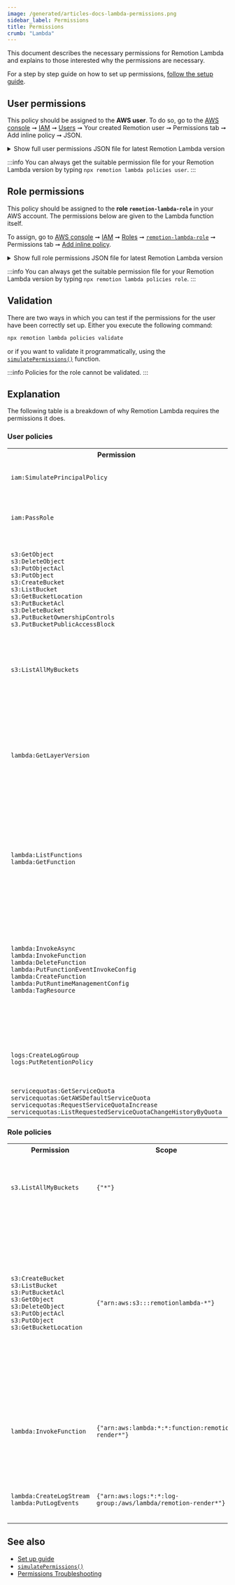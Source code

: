 ```yaml
---
image: /generated/articles-docs-lambda-permissions.png
sidebar_label: Permissions
title: Permissions
crumb: "Lambda"
---
```



This document describes the necessary permissions for Remotion Lambda and explains to those interested why the permissions are necessary.

For a step by step guide on how to set up permissions, [follow the setup guide](/docs/lambda/setup).

## User permissions

This policy should be assigned to the **AWS user**. To do so, go to the [AWS console](https://console.aws.amazon.com/console/home) ➞ [IAM](https://console.aws.amazon.com/iam/home) ➞ [Users](https://console.aws.amazon.com/iamv2/home#/users) ➞ Your created Remotion user ➞ Permissions tab ➞ Add inline policy ➞ JSON.

<details>
<summary>Show full user permissions JSON file for latest Remotion Lambda version
</summary>
<UserPolicy />
</details>

:::info
You can always get the suitable permission file for your Remotion Lambda version by typing `npx remotion lambda policies user`.
:::

## Role permissions

This policy should be assigned to the **role `remotion-lambda-role`** in your AWS account. The permissions below are given to the Lambda function itself.

To assign, go to [AWS console](https://console.aws.amazon.com/console/home) ➞ [IAM](https://console.aws.amazon.com/iam/home) ➞ [Roles](https://console.aws.amazon.com/iamv2/home#/roles) ➞ [`remotion-lambda-role`](https://console.aws.amazon.com/iam/home#/roles/remotion-lambda-role) ➞ Permissions tab ➞ [Add inline policy](https://console.aws.amazon.com/iam/home#/roles/remotion-lambda-role$createPolicy?step=edit).

<details>
<summary>Show full role permissions JSON file for latest Remotion Lambda version
  </summary>
  <RolePolicy />
</details>

:::info
You can always get the suitable permission file for your Remotion Lambda version by typing `npx remotion lambda policies role`.
:::

## Validation

There are two ways in which you can test if the permissions for the user have been correctly set up. Either you execute the following command:

```bash
npx remotion lambda policies validate
```

or if you want to validate it programmatically, using the [`simulatePermissions()`](/docs/lambda/simulatepermissions) function.

:::info
Policies for the role cannot be validated.
:::

## Explanation

The following table is a breakdown of why Remotion Lambda requires the permissions it does.

### User policies

<table>
  <tr>
    <th>
      Permission
    </th>
    <th>
      Scope
    </th>
    <th>
      Reason
    </th>
  </tr>
  <tr>
    <td>
      <code>iam:SimulatePrincipalPolicy</code>
    </td>
    <td><code>*</code></td>
    <td>
      Allows for <code>npx remotion lambda permissions validate</code>.
    </td>
  </tr>
  <tr>
    <td>
      <code>iam:PassRole</code>
    </td>
    <td><code>arn:aws:iam::*:role/remotion-lambda-role</code></td>
    <td>
    Allows the Lambda function to assume a role with sufficient permissions.
    </td>
  </tr>
  <tr>
    <td>
      <code>s3:GetObject</code> <br />
      <code>s3:DeleteObject</code> <br />
      <code>s3:PutObjectAcl</code> <br />
      <code>s3:PutObject</code> <br />
      <code>s3:CreateBucket</code> <br/>
      <code>s3:ListBucket</code> <br />
      <code>s3:GetBucketLocation</code> <br />
      <code>s3:PutBucketAcl</code> <br />
      <code>s3:DeleteBucket</code> <br />
      <code>s3.PutBucketOwnershipControls</code> <br />
      <code>s3.PutBucketPublicAccessBlock</code> <br />
    </td>
    <td>
      <code>{'arn:aws:s3:::remotionlambda-*'}</code>
    </td>
    <td>
      Allows to create and delete buckets and objects in your account, make objects public and configure them as websites. Only buckets that start with <code>remotionlambda-</code> can be accessed. 
    </td>
  </tr>
  <tr>
    <td>
      <code>s3:ListAllMyBuckets</code>
    </td>
    <td>
      <code>{'arn:aws:s3:::*'}</code>
    </td>
    <td>
      Allows listing the names of all buckets in your account, in order to detect an already existing Remotion bucket.
    </td>
  </tr>

  <tr>
    <td>
      <code>lambda:GetLayerVersion</code>
    </td>
    <td>
      <code>{"arn:aws:lambda:*:678892195805:layer:remotion-binaries-*"}</code>
    </td>
    <td>
    Allows to read Chromium and FFMPEG binaries. These binaries are hosted in an account hosted by Remotion specifically dedicated to hosting those layers in all supported regions.
    </td>
  </tr>
  <tr>
    <td>
      <code>lambda:ListFunctions</code> <br/>
      <code>lambda:GetFunction</code> <br/>
    </td>
    <td>
      <code>{"*"}</code>
    </td>
    <td>
    Allows to read the functions in your AWS account in order to find the correct function to invoke. The loose <code>*</code> permission is because AWS doesn't allow this permission to be tightened.
    </td>
  </tr>
  <tr>
    <td>
      <code>lambda:InvokeAsync</code> <br/>
      <code>lambda:InvokeFunction</code> <br/>
      <code>lambda:DeleteFunction</code> <br/>
      <code>lambda:PutFunctionEventInvokeConfig</code> <br/>
      <code>lambda:CreateFunction</code> <br/>
      <code>lambda:PutRuntimeManagementConfig</code> <br/>
      <code>lambda:TagResource</code> <br/>
    </td>
    <td>
      <code>{"arn:aws:lambda:*:*:function:remotion-render-*"}</code>
    </td>
    <td>
    Allows to create, delete, invoke and configure functions (such as disabling automatic retries). Used by the CLI and the Node.JS APIS to set up, execute and teardown the infrastructure. <code>lambda:TagResource</code> will optionally tag the functions 
    </td>
  </tr>
  <tr>
    <td>
      <code>logs:CreateLogGroup</code> <br/>
      <code>logs:PutRetentionPolicy</code>
    </td>
    <td>
      <code>{"arn:aws:logs:*:*:log-group:/aws/lambda/remotion-render-*"}</code>
    </td>
    <td>
    Allows to create CloudWatch group, so logs can be saved in there later. Simplifies debugging.
    </td>
  </tr>
  <tr>
    <td>
      <code>servicequotas:GetServiceQuota</code> <br/>
      <code>servicequotas:GetAWSDefaultServiceQuota</code> <br/>
      <code>servicequotas:RequestServiceQuotaIncrease</code> <br/>
      <code style={{wordBreak: 'break-all'}}>servicequotas:ListRequestedServiceQuotaChangeHistoryByQuota</code> <br/>
    </td>
    <td>
      <code>{"*"}</code>
    </td>
    <td>
    Powers the <code>lambda quotas</code> CLI command.
    </td>
  </tr>
</table>

### Role policies

<table>
  <tr>
    <th>
      Permission
    </th>
    <th>
      Scope
    </th>
    <th>
      Reason
    </th>
  </tr>
  <tr>
    <td>
      <code>s3.ListAllMyBuckets</code>
    </td>
    <td>
      <code>{"*"}</code>
    </td>
    <td>
    Get a list of Remotion buckets in order to find existing buckets that start with <code>remotionlambda-</code>.
    </td>
  </tr>
  <tr>
    <td>
      <code>s3:CreateBucket</code> <br/>
      <code>s3:ListBucket</code> <br/>
      <code>s3:PutBucketAcl</code> <br/>
      <code>s3:GetObject</code> <br/>
      <code>s3:DeleteObject</code> <br/>
      <code>s3:PutObjectAcl</code> <br/>
      <code>s3:PutObject</code> <br/>
      <code>s3:GetBucketLocation</code> 
    </td>
    <td>
      <code>{"arn:aws:s3:::remotionlambda-*"}</code>
    </td>
    <td>
  Create and delete buckets and items, make them public or private and fetch their location. Since Remotion stores the videos in an S3 bucket, it needs basic CRUD capabilities over those buckets. The permission only applies to buckets that start with <code>remotionlambda-</code>
    </td>
  </tr>
  <tr>
    <td>
      <code>lambda:InvokeFunction</code> <br/>
    </td>
    <td>
      <code>{"arn:aws:lambda:*:*:function:remotion-render*"}</code>
    </td>
    <td>
Allow the function to recursively invoke itself. A render involves multiple function calls, which is to be orchestrated by the first function call.
    </td>

  </tr>
  <tr>
    <td>
      <code>lambda:CreateLogStream</code> <br/>
      <code>lambda:PutLogEvents</code> <br/>
    </td>
    <td>
      <code>{"arn:aws:logs:*:*:log-group:/aws/lambda/remotion-render*"}</code>
    </td>
    <td>
Allows to write the function logs to CloudWatch for easier debugging.
    </td>

  </tr>
 
</table>

## See also

- [Set up guide](/docs/lambda/setup)
- [`simulatePermissions()`](/docs/lambda/simulatepermissions)
- [Permissions Troubleshooting](/docs/lambda/troubleshooting/permissions)
